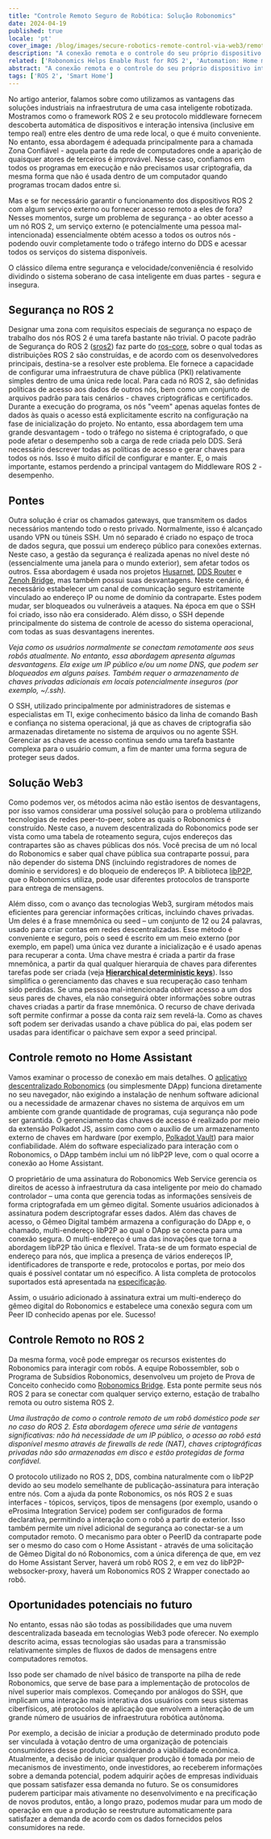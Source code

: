 ```yaml
---
title: "Controle Remoto Seguro de Robótica: Solução Robonomics"
date: 2024-04-19
published: true
locale: 'pt'
cover_image: /blog/images/secure-robotics-remote-control-via-web3/remote_control_cover.png
description: "A conexão remota e o controle do seu próprio dispositivo inteligente é um recurso muito popular entre os usuários. No entanto, uma tarefa tão trivial ainda causa muitas dificuldades para usuários inexperientes - desde superar o NAT até questões de segurança. Em um novo artigo, mostraremos como essas dificuldades podem ser superadas com a ajuda do Robonomics."
related: ['Robonomics Helps Enable Rust for ROS 2', 'Automation: Home meets Industrial']
abstract: "A conexão remota e o controle do seu próprio dispositivo inteligente é um recurso muito popular entre os usuários. No entanto, uma tarefa tão trivial ainda causa muitas dificuldades para usuários inexperientes - desde superar o NAT até questões de segurança. Em um novo artigo, mostraremos como essas dificuldades podem ser superadas com a ajuda do Robonomics."
tags: ['ROS 2', 'Smart Home']
---
```


No artigo anterior, falamos sobre como utilizamos as vantagens das soluções industriais na infraestrutura de uma casa inteligente robotizada. Mostramos como o framework ROS 2 e seu protocolo middleware fornecem descoberta automática de dispositivos e interação intensiva (inclusive em tempo real) entre eles dentro de uma rede local, o que é muito conveniente. No entanto, essa abordagem é adequada principalmente para a chamada Zona Confiável - aquela parte da rede de computadores onde a aparição de quaisquer atores de terceiros é improvável. Nesse caso, confiamos em todos os programas em execução e não precisamos usar criptografia, da mesma forma que não é usada dentro de um computador quando programas trocam dados entre si.

Mas e se for necessário garantir o funcionamento dos dispositivos ROS 2 com algum serviço externo ou fornecer acesso remoto a eles de fora? Nesses momentos, surge um problema de segurança - ao obter acesso a um nó ROS 2, um serviço externo (e potencialmente uma pessoa mal-intencionada) essencialmente obtém acesso a todos os outros nós - podendo ouvir completamente todo o tráfego interno do DDS e acessar todos os serviços do sistema disponíveis.

O clássico dilema entre segurança e velocidade/conveniência é resolvido dividindo o sistema soberano de casa inteligente em duas partes - segura e insegura.

## Segurança no ROS 2

Designar uma zona com requisitos especiais de segurança no espaço de trabalho dos nós ROS 2 é uma tarefa bastante não trivial. O pacote padrão de Segurança do ROS 2 ([sros2](https://docs.ros.org/pt/rolling/Concepts/Intermediate/About-Security.html)) faz parte do [ros-core](https://ros.org/reps/rep-2001.html#id32), sobre o qual todas as distribuições ROS 2 são construídas, e de acordo com os desenvolvedores principais, destina-se a resolver este problema. Ele fornece a capacidade de configurar uma infraestrutura de chave pública (PKI) relativamente simples dentro de uma única rede local. Para cada nó ROS 2, são definidas políticas de acesso aos dados de outros nós, bem como um conjunto de arquivos padrão para tais cenários - chaves criptográficas e certificados. Durante a execução do programa, os nós "veem" apenas aquelas fontes de dados às quais o acesso está explicitamente escrito na configuração na fase de inicialização do projeto. No entanto, essa abordagem tem uma grande desvantagem - todo o tráfego no sistema é criptografado, o que pode afetar o desempenho sob a carga de rede criada pelo DDS. Será necessário descrever todas as políticas de acesso e gerar chaves para todos os nós. Isso é muito difícil de configurar e manter. E, o mais importante, estamos perdendo a principal vantagem do Middleware ROS 2 - desempenho.

## Pontes

Outra solução é criar os chamados gateways, que transmitem os dados necessários mantendo todo o resto privado. Normalmente, isso é alcançado usando VPN ou túneis SSH. Um nó separado é criado no espaço de troca de dados segura, que possui um endereço público para conexões externas. Neste caso, a gestão da segurança é realizada apenas no nível deste nó (essencialmente uma janela para o mundo exterior), sem afetar todos os outros. Essa abordagem é usada nos projetos [Husarnet](https://github.com/husarnet/husarnet), [DDS Router](https://github.com/eProsima/DDS-Router) e [Zenoh Bridge](https://github.com/eclipse-zenoh/zenoh-plugin-ros2dds), mas também possui suas desvantagens. Neste cenário, é necessário estabelecer um canal de comunicação seguro estritamente vinculado ao endereço IP ou nome de domínio da contraparte. Estes podem mudar, ser bloqueados ou vulneráveis a ataques. Na época em que o SSH foi criado, isso não era considerado. Além disso, o SSH depende principalmente do sistema de controle de acesso do sistema operacional, com todas as suas desvantagens inerentes.

<RbImage zoom src="/blog/images/secure-robotics-remote-control-via-web3/remote_control_legacy_approach.png" alt="Classic Remote Control via public IP and SSH/VPN" />

*Veja como os usuários normalmente se conectam remotamente aos seus robôs atualmente. No entanto, essa abordagem apresenta algumas desvantagens. Ela exige um IP público e/ou um nome DNS, que podem ser bloqueados em alguns países. Também requer o armazenamento de chaves privadas adicionais em locais potencialmente inseguros (por exemplo, ~/.ssh).*

O SSH, utilizado principalmente por administradores de sistemas e especialistas em TI, exige conhecimento básico da linha de comando Bash e confiança no sistema operacional, já que as chaves de criptografia são armazenadas diretamente no sistema de arquivos ou no agente SSH. Gerenciar as chaves de acesso continua sendo uma tarefa bastante complexa para o usuário comum, a fim de manter uma forma segura de proteger seus dados.

## Solução Web3

Como podemos ver, os métodos acima não estão isentos de desvantagens, por isso vamos considerar uma possível solução para o problema utilizando tecnologias de redes peer-to-peer, sobre as quais o Robonomics é construído. Neste caso, a nuvem descentralizada do Robonomics pode ser vista como uma tabela de roteamento segura, cujos endereços das contrapartes são as chaves públicas dos nós. Você precisa de um nó local do Robonomics e saber qual chave pública sua contraparte possui, para não depender do sistema DNS (incluindo registradores de nomes de domínio e servidores) e do bloqueio de endereços IP. A biblioteca [libP2P](https://libp2p.io/), que o Robonomics utiliza, pode usar diferentes protocolos de transporte para entrega de mensagens.

Além disso, com o avanço das tecnologias Web3, surgiram métodos mais eficientes para gerenciar informações críticas, incluindo chaves privadas. Um deles é a frase mnemônica ou seed – um conjunto de 12 ou 24 palavras, usado para criar contas em redes descentralizadas. Esse método é conveniente e seguro, pois o seed é escrito em um meio externo (por exemplo, em papel) uma única vez durante a inicialização e é usado apenas para recuperar a conta. Uma chave mestra é criada a partir da frase mnemônica, a partir da qual qualquer hierarquia de chaves para diferentes tarefas pode ser criada (veja **[Hierarchical deterministic keys](https://docs.substrate.io/reference/command-line-tools/subkey/#hierarchical-deterministic-keys)**). Isso simplifica o gerenciamento das chaves e sua recuperação caso tenham sido perdidas. Se uma pessoa mal-intencionada obtiver acesso a um dos seus pares de chaves, ela não conseguirá obter informações sobre outras chaves criadas a partir da frase mnemônica. O recurso de chave derivada soft permite confirmar a posse da conta raiz sem revelá-la. Como as chaves soft podem ser derivadas usando a chave pública do pai, elas podem ser usadas para identificar o paichave sem expor a seed principal.

## Controle remoto no Home Assistant

Vamos examinar o processo de conexão em mais detalhes. O [aplicativo descentralizado Robonomics](https://robonomics.app/) (ou simplesmente DApp) funciona diretamente no seu navegador, não exigindo a instalação de nenhum software adicional ou a necessidade de armazenar chaves no sistema de arquivos em um ambiente com grande quantidade de programas, cuja segurança não pode ser garantida. O gerenciamento das chaves de acesso é realizado por meio da extensão Polkadot JS, assim como com o auxílio de um armazenamento externo de chaves em hardware (por exemplo, [Polkadot Vault](https://wiki.polkadot.network/docs/polkadot-vault)) para maior confiabilidade. Além do software especializado para interação com o Robonomics, o DApp também inclui um nó libP2P leve, com o qual ocorre a conexão ao Home Assistant.

<RbImage zoom src="/blog/images/secure-robotics-remote-control-via-web3/robonomics_home_assistant_usecase.png" alt="Home Assistant Remote Control" />

O proprietário de uma assinatura do Robonomics Web Service gerencia os direitos de acesso à infraestrutura da casa inteligente por meio do chamado controlador – uma conta que gerencia todas as informações sensíveis de forma criptografada em um gêmeo digital. Somente usuários adicionados à assinatura podem descriptografar esses dados. Além das chaves de acesso, o Gêmeo Digital também armazena a configuração do DApp e, o chamado, multi-endereço libP2P ao qual o DApp se conecta para uma conexão segura. O multi-endereço é uma das inovações que torna a abordagem libP2P tão única e flexível. Trata-se de um formato especial de endereço para nós, que implica a presença de vários endereços IP, identificadores de transporte e rede, protocolos e portas, por meio dos quais é possível contatar um nó específico. A lista completa de protocolos suportados está apresentada na [especificação](https://github.com/multiformats/multiaddr/blob/master/protocols.csv).

Assim, o usuário adicionado à assinatura extrai um multi-endereço do gêmeo digital do Robonomics e estabelece uma conexão segura com um Peer ID conhecido apenas por ele. Sucesso!

## Controle Remoto no ROS 2

Da mesma forma, você pode empregar os recursos existentes do Robonomics para interagir com robôs. A equipe Robossembler, sob o Programa de Subsídios Robonomics, desenvolveu um projeto de Prova de Conceito conhecido como [Robonomics Bridge](https://gitlab.com/robossembler/robonomics_bridge). Esta ponte permite seus nós ROS 2 para se conectar com qualquer serviço externo, estação de trabalho remota ou outro sistema ROS 2.

<RbImage zoom src="/blog/images/secure-robotics-remote-control-via-web3/robonomics_ros2_usecase.png" alt="Controle Remoto ROS 2 com Robonomics" />

*Uma ilustração de como o controle remoto de um robô doméstico pode ser no caso do ROS 2. Esta abordagem oferece uma série de vantagens significativas: não há necessidade de um IP público, o acesso ao robô está disponível mesmo através de firewalls de rede (NAT), chaves criptográficas privadas não são armazenadas em disco e estão protegidas de forma confiável.*

O protocolo utilizado no ROS 2, DDS, combina naturalmente com o libP2P devido ao seu modelo semelhante de publicação-assinatura para interação entre nós. Com a ajuda da ponte Robonomics, os nós ROS 2 e suas interfaces - tópicos, serviços, tipos de mensagens (por exemplo, usando o eProsima Integration Service) podem ser configurados de forma declarativa, permitindo a interação com o robô a partir do exterior. Isso também permite um nível adicional de segurança ao conectar-se a um computador remoto. O mecanismo para obter o PeerID da contraparte pode ser o mesmo do caso com o Home Assistant - através de uma solicitação de Gêmeo Digital do nó Robonomics, com a única diferença de que, em vez do Home Assistant Server, haverá um robô ROS 2, e em vez do libP2P-websocker-proxy, haverá um Robonomics ROS 2 Wrapper conectado ao robô.

## Oportunidades potenciais no futuro

No entanto, essas não são todas as possibilidades que uma nuvem descentralizada baseada em tecnologias Web3 pode oferecer. No exemplo descrito acima, essas tecnologias são usadas para a transmissão relativamente simples de fluxos de dados de mensagens entre computadores remotos.

Isso pode ser chamado de nível básico de transporte na pilha de rede Robonomics, que serve de base para a implementação de protocolos de nível superior mais complexos. Começando por análogos do SSH, que implicam uma interação mais interativa dos usuários com seus sistemas ciberfísicos, até protocolos de aplicação que envolvem a interação de um grande número de usuários de infraestrutura robótica autônoma.

Por exemplo, a decisão de iniciar a produção de determinado produto pode ser vinculada à votação dentro de uma organização de potenciais consumidores desse produto, considerando a viabilidade econômica. Atualmente, a decisão de iniciar qualquer produção é tomada por meio de mecanismos de investimento, onde investidores, ao receberem informações sobre a demanda potencial, podem adquirir ações de empresas individuais que possam satisfazer essa demanda no futuro. Se os consumidores puderem participar mais ativamente no desenvolvimento e na precificação de novos produtos, então, a longo prazo, podemos mudar para um modo de operação em que a produção se reestruture automaticamente para satisfazer a demanda de acordo com os dados fornecidos pelos consumidores na rede.